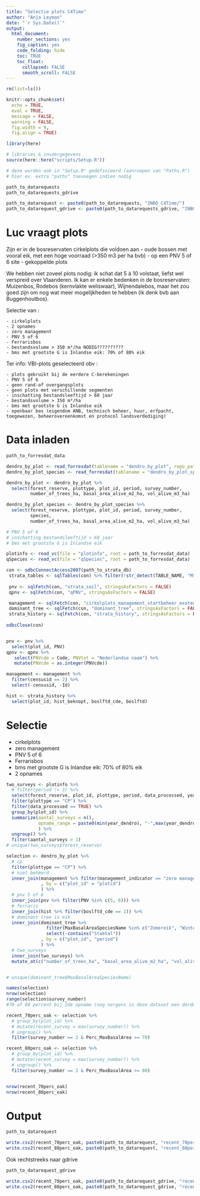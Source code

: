 ```yaml
---
title: "Selectie plots C4Time"
author: "Anja Leyman"
date: "`r Sys.Date()`"
output:
  html_document:
    number_sections: yes
    fig_caption: yes
    code_folding: hide
    toc: TRUE
    toc_float:
      collapsed: FALSE
      smooth_scroll: FALSE
---
```



```r
rm(list=ls())

```

```r
knitr::opts_chunk$set(
  echo = TRUE,
  eval = TRUE,
  message = FALSE,
  warning = FALSE, 
  fig.width = 9,
  fig.align = TRUE)

library(here)

# libraries & invoergegevens
source(here::here("scripts/Setup.R"))

```

```r
# deze worden ook in "Setup.R" gedefinieerd (aanroepen van "Paths.R")
# hier ev. extra "paths" toevoegen indien nodig 

path_to_datarequests
path_to_datarequests_gdrive

path_to_datarequest <- paste0(path_to_datarequests, "INBO_C4Time/")
path_to_datarequest_gdrive <- paste0(path_to_datarequests_gdrive, "INBO_C4Time/")

```


# Luc vraagt plots 

Zijn er in de bosreservaten cirkelplots die voldoen aan
 - oude bossen met vooral eik, met een hoge voorraad (>350 m3 per ha bvb)
 - op een PNV 5 of 6 site
 - gekoppelde plots
 

We hebben niet zoveel plots nodig: ik schat dat 5 à 10 volstaat, liefst wel verspreid over Vlaanderen. Ik kan er enkele bedenken in de bosreservaten: Muizenbos, Rodebos (kernvlakte weliswaar), Wijnendalebos, maar het zou goed zijn om nog wat meer mogelijkheden te hebben (ik denk bvb aan Buggenhoutbos).

Selectie van :

    - cirkelplots 
    - 2 opnames
    - zero management
    - PNV 5 of 6
    - Ferrarisbos
    - bestandsvolume > 350 m³/ha NODIG??????????
    - bms met grootste G is Inlandse eik: 70% of 80% eik

Ter info: VBI-plots geselecteerd obv :

    - plots gebruikt bij de eerdere C-berekeningen
    - PNV 5 of 6
    - geen rand-of overgangsplots
    - geen plots met verschillende segmenten
    - inschatting bestandsleeftijd > 60 jaar
    - bestandsvolume > 350 m³/ha
    - bms met grootste G is Inlandse eik
    - openbaar bos (eigendom ANB, technisch beheer, huur, erfpacht, toegewezen, beheerovereenkomst en protocol landsverdediging)


# Data inladen

```r
path_to_forresdat_data

dendro_by_plot <- read_forresdat(tablename = "dendro_by_plot", repo_path = path_to_forresdat_data) 
dendro_by_plot_species <- read_forresdat(tablename = "dendro_by_plot_species", repo_path = path_to_forresdat_data)

dendro_by_plot <- dendro_by_plot %>% 
  select(forest_reserve, plottype, plot_id, period, survey_number,
         number_of_trees_ha, basal_area_alive_m2_ha, vol_alive_m3_ha)

dendro_by_plot_species <- dendro_by_plot_species %>% 
  select(forest_reserve, plottype, plot_id, period, survey_number, 
         species,
         number_of_trees_ha, basal_area_alive_m2_ha, vol_alive_m3_ha)
```

```r
# PNV 5 of 6
# inschatting bestandsleeftijd > 60 jaar
# bms met grootste G is Inlandse eik

plotinfo <- read_vc(file = "plotinfo", root = path_to_forresdat_data)
qSpecies <- read_vc(file = "qSpecies", root = path_to_forresdat_data)

con <- odbcConnectAccess2007(path_to_strata_db)
 strata_tables <- sqlTables(con) %>% filter(!str_detect(TABLE_NAME, "MSys"))
 
 pnv <- sqlFetch(con, "strata_soil", stringsAsFactors = FALSE)
 qpnv <- sqlFetch(con, "qPNV", stringsAsFactors = FALSE)

 management <- sqlFetch(con, "cirkelplots_management_startbeheer_exotenbeheer") 
 dominant_tree <- sqlFetch(con, "dominant_tree", stringsAsFactors = FALSE)
 strata_history <- sqlFetch(con, "strata_history", stringsAsFactors = FALSE)
 
odbcClose(con)


pnv <- pnv %>% 
  select(plot_id, PNV)
qpnv <- qpnv %>%
   select(PNVcde = Code, PNVtxt = "Nederlandse naam") %>% 
   mutate(PNVcde = as.integer(PNVcde))

management <- management %>% 
  filter(censusid == 2) %>% 
  select(-censusid, -Id)

hist <- strata_history %>% 
  select(plot_id, hist_beknopt, boslftd_cde, boslftd)

```


# Selectie


- cirkelplots 
- zero management
- PNV 5 of 6
- Ferrarisbos
- bms met grootste G is Inlandse eik: 70% of 80% eik
- 2 opnames


```r
two_surveys <- plotinfo %>% 
  # filter(period != 3) %>% 
  select(forest_reserve, plot_id, plottype, period, data_processed, year_dendro) %>% 
  filter(plottype == "CP") %>% 
  filter(data_processed == TRUE) %>% 
  group_by(plot_id) %>% 
  summarize(aantal_surveys = n(),
            opname_range = paste0(min(year_dendro), "-",max(year_dendro)) 
            ) %>% 
  ungroup() %>% 
  filter(aantal_surveys > 1)
# unique(two_surveys$forest_reserve)

```


```r
selection <- dendro_by_plot %>% 
  # cp
  filter(plottype == "CP") %>% 
  # niet beheerd
  inner_join(management %>% filter(management_indicator == "zero management")
             , by = c("plot_id" = "plotid")
             ) %>% 
  # pnv 5 of 6
  inner_join(pnv %>% filter(PNV %in% c(5, 6))) %>% 
  # ferraris
  inner_join(hist %>% filter(boslftd_cde == 1)) %>% 
  # dominant tree is eik
  inner_join(dominant_tree %>% 
               filter(MaxBasalAreaSpeciesName %in% c("Zomereik", "Wintereik")) %>% 
               select(-contains("Stamtal"))
             , by = c("plot_id", "period")
             ) %>% 
  # two_surveys
  inner_join(two_surveys) %>% 
  mutate_at(c("number_of_trees_ha", "basal_area_alive_m2_ha", "vol_alive_m3_ha"), round, 1)


# unique(dominant_tree$MaxBasalAreaSpeciesName)
```

```r
names(selection)
nrow(selection)
range(selection$survey_number)
#70 of 80 percent bij 2de opname (nog nergens in deze dataset een derde opname)

recent_70perc_oak <- selection %>% 
  # group_by(plot_id) %>% 
  # mutate(recent_survey = max(survey_number)) %>% 
  # ungroup() %>% 
  filter(survey_number == 2 & Perc_MaxBasalArea >= 70)

recent_80perc_oak <- selection %>% 
  # group_by(plot_id) %>% 
  # mutate(recent_survey = max(survey_number)) %>% 
  # ungroup() %>% 
  filter(survey_number == 2 & Perc_MaxBasalArea >= 80)


nrow(recent_70perc_oak)
nrow(recent_80perc_oak)
```
# Output

```r
path_to_datarequest

write.csv2(recent_70perc_oak, paste0(path_to_datarequest, "recent_70perc_oak.csv")) 
write.csv2(recent_80perc_oak, paste0(path_to_datarequest, "recent_80perc_oak.csv")) 


```

Ook rechtstreeks naar gdrive

```r
path_to_datarequest_gdrive

write.csv2(recent_70perc_oak, paste0(path_to_datarequest_gdrive, "recent_70perc_oak.csv")) 
write.csv2(recent_80perc_oak, paste0(path_to_datarequest_gdrive, "recent_80perc_oak.csv")) 


```


